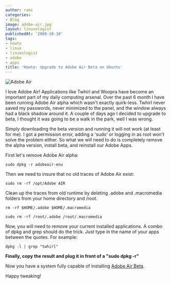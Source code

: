 ```yaml
---
author: rami
categories:
- Blog
image: adobe-air.jpg
layout: linuxologist
publishedAt: '2008-10-18'
tags:
- howto
- linux
- linuxologist
- adobe
- apps
title: 'Howto: Upgrade to Adobe Air Beta on Ubuntu'
---
```


![Adobe Air](/assets/images/content/blog/adobe-air.jpg)

I love Adobe Air! Applications like Twhirl and Woopra have become an important part of my daily computing arsenal. Over the past 6 month I have been running Adobe Air alpha which wasn't exactly quirk-less. Twhirl never saved my passwords, never minimized to the panel, and the window always had a black shadow around it. A couple of days ago I decided to upgrade to beta, I thought it was going to be a walk in the park, well I was wrong.

Simply downloading the beta version and running it will not work (at least for me). I got a permission error, adding a 'sudo' or logging in as root won't solve the problem either. So what we will need to do is completely remove the alpha version, install beta, and reinstall our Adobe Apps.

First let's remove Adobe Air alpha: 

    sudo dpkg -r adobeair-enu

Then we need to insure that no old traces of Adobe Air exist: 

    sudo rm -rf /opt/Adobe AIR
Clean up the traces from old runtime by deleting .adobe and .macromedia folders from your home directory and /root. 

    rm -rf $HOME/.adobe $HOME/.macromedia

    sudo rm -rf /root/.adobe /root/.macromedia

Now, you will need to remove your current installed applications. A combo of dpkg and grep should do the trick. Just type in the name of your apps between the quotes. For example: 

    dpkg -l | grep "twhirl"

**Finally, copy the result and plug it in front of a "sudo dpkg -r"**

Now you have a system fully capable of installing [Adobe Air Beta](http://labs.adobe.com/technologies/air/linux/).

Happy tweaking!
